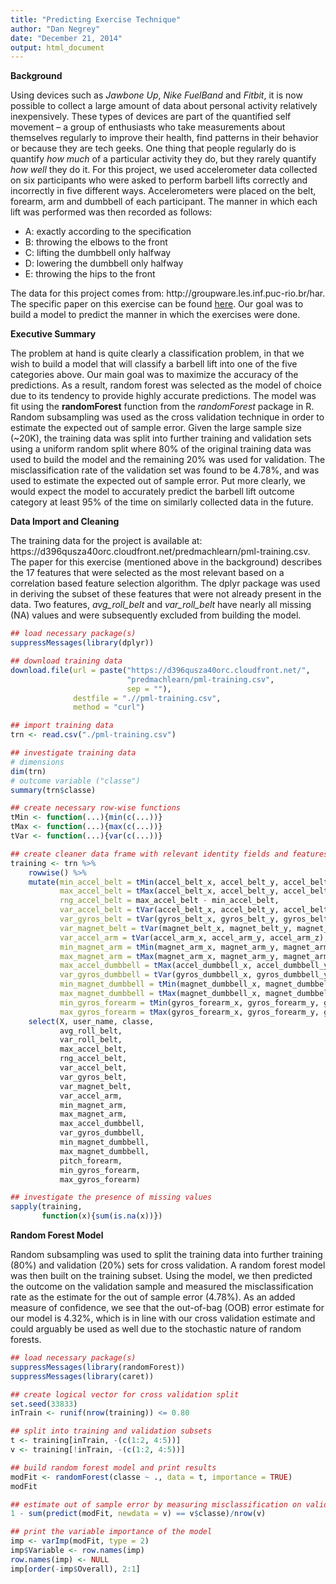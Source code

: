 ```yaml
---
title: "Predicting Exercise Technique"
author: "Dan Negrey"
date: "December 21, 2014"
output: html_document
---
```


**Background**  

Using devices such as *Jawbone Up*, *Nike FuelBand* and *Fitbit*, it is now 
possible to collect a large amount of data about personal activity relatively 
inexpensively. These types of devices are part of the quantified self 
movement – a group of enthusiasts who take measurements about themselves 
regularly to improve their health, find patterns in their behavior or 
because they are tech geeks. One thing that people regularly do is quantify 
*how much* of a particular activity they do, but they rarely quantify *how well* 
they do it. For this project, we used accelerometer data collected on six 
participants who were asked to perform barbell lifts correctly and 
incorrectly in five different ways. Accelerometers were placed on the belt, 
forearm, arm and dumbbell of each participant. The manner in which each lift 
was performed was then recorded as follows:  

- A: exactly according to the specification
- B: throwing the elbows to the front
- C: lifting the dumbbell only halfway
- D: lowering the dumbbell only halfway
- E: throwing the hips to the front  

The data for this project comes from: 
http://groupware.les.inf.puc-rio.br/har. The specific paper on this exercise 
can be found [here](http://groupware.les.inf.puc-rio.br/work.jsf?p1=11201). 
Our goal was to build a model to predict the manner in which the exercises 
were done.  

**Executive Summary**  

The problem at hand is quite clearly a classification problem, in that we wish 
to build a model that will classify a barbell lift into one of the five 
categories above. Our main goal was to maximize the accuracy of the predictions. 
As a result, random forest was selected as the model of choice due to its 
tendency to provide highly accurate predictions. The model was fit using the 
**randomForest** function from the *randomForest* package in R. Random 
subsampling was used as the cross validation technique in order to estimate the 
expected out of sample error. Given the large sample size (~20K), the training 
data was split into further training and validation sets using a uniform random 
split where 80% of the original training data was used to build the model and 
the remaining 20% was used for validation. The misclassification rate of the 
validation set was found to be 4.78%, and was used to estimate the expected 
out of sample error. Put more clearly, we would expect the model to accurately 
predict the barbell lift outcome category at least 95% of the time on similarly 
collected data in the future.

**Data Import and Cleaning**  

The training data for the project is available at: 
https://d396qusza40orc.cloudfront.net/predmachlearn/pml-training.csv. The paper 
for this exercise (mentioned above in the background) describes the 17 features 
that were selected as the most relevant based on a correlation based feature 
selection algorithm. The dplyr package was used in deriving the subset of 
these features that were not already present in the data. Two features, 
*avg_roll_belt* and *var_roll_belt* have nearly all missing (NA) values and were 
subsequently excluded from building the model.

```r

## load necessary package(s)
suppressMessages(library(dplyr))

## download training data
download.file(url = paste("https://d396qusza40orc.cloudfront.net/", 
                          "predmachlearn/pml-training.csv", 
                          sep = ""), 
              destfile = ".//pml-training.csv", 
              method = "curl")

## import training data
trn <- read.csv("./pml-training.csv")

## investigate training data
# dimensions
dim(trn)
# outcome variable ("classe")
summary(trn$classe)

## create necessary row-wise functions
tMin <- function(...){min(c(...))}
tMax <- function(...){max(c(...))}
tVar <- function(...){var(c(...))}

## create cleaner data frame with relevant identity fields and features
training <- trn %>% 
    rowwise() %>% 
    mutate(min_accel_belt = tMin(accel_belt_x, accel_belt_y, accel_belt_z), 
           max_accel_belt = tMax(accel_belt_x, accel_belt_y, accel_belt_z), 
           rng_accel_belt = max_accel_belt - min_accel_belt, 
           var_accel_belt = tVar(accel_belt_x, accel_belt_y, accel_belt_z), 
           var_gyros_belt = tVar(gyros_belt_x, gyros_belt_y, gyros_belt_z), 
           var_magnet_belt = tVar(magnet_belt_x, magnet_belt_y, magnet_belt_z), 
           var_accel_arm = tVar(accel_arm_x, accel_arm_y, accel_arm_z), 
           min_magnet_arm = tMin(magnet_arm_x, magnet_arm_y, magnet_arm_z), 
           max_magnet_arm = tMax(magnet_arm_x, magnet_arm_y, magnet_arm_z), 
           max_accel_dumbbell = tMax(accel_dumbbell_x, accel_dumbbell_y, accel_dumbbell_z), 
           var_gyros_dumbbell = tVar(gyros_dumbbell_x, gyros_dumbbell_y, gyros_dumbbell_z), 
           min_magnet_dumbbell = tMin(magnet_dumbbell_x, magnet_dumbbell_y, magnet_dumbbell_z), 
           max_magnet_dumbbell = tMax(magnet_dumbbell_x, magnet_dumbbell_y, magnet_dumbbell_z), 
           min_gyros_forearm = tMin(gyros_forearm_x, gyros_forearm_y, gyros_forearm_z), 
           max_gyros_forearm = tMax(gyros_forearm_x, gyros_forearm_y, gyros_forearm_z)) %>% 
    select(X, user_name, classe, 
           avg_roll_belt, 
           var_roll_belt, 
           max_accel_belt, 
           rng_accel_belt, 
           var_accel_belt, 
           var_gyros_belt, 
           var_magnet_belt, 
           var_accel_arm, 
           min_magnet_arm, 
           max_magnet_arm, 
           max_accel_dumbbell, 
           var_gyros_dumbbell, 
           min_magnet_dumbbell, 
           max_magnet_dumbbell, 
           pitch_forearm, 
           min_gyros_forearm, 
           max_gyros_forearm)

## investigate the presence of missing values
sapply(training, 
       function(x){sum(is.na(x))})

```

**Random Forest Model**  

Random subsampling was used to split the training data into further 
training (80%) and validation (20%) sets for cross validation. A random forest 
model was then built on the training subset. Using the model, we then predicted 
the outcome on the validation sample and measured the misclassification rate as 
the estimate for the out of sample error (4.78%). As an added measure of 
confidence, we see that the out-of-bag (OOB) error estimate for our model is 
4.32%, which is in line with our cross validation estimate and could arguably 
be used as well due to the stochastic nature of random forests.  

```r

## load necessary package(s)
suppressMessages(library(randomForest))
suppressMessages(library(caret))

## create logical vector for cross validation split
set.seed(33833)
inTrain <- runif(nrow(training)) <= 0.80

## split into training and validation subsets
t <- training[inTrain, -(c(1:2, 4:5))]
v <- training[!inTrain, -(c(1:2, 4:5))]

## build random forest model and print results
modFit <- randomForest(classe ~ ., data = t, importance = TRUE)
modFit

## estimate out of sample error by measuring misclassification on validation
1 - sum(predict(modFit, newdata = v) == v$classe)/nrow(v)

## print the variable importance of the model
imp <- varImp(modFit, type = 2)
imp$Variable <- row.names(imp)
row.names(imp) <- NULL
imp[order(-imp$Overall), 2:1]

```




